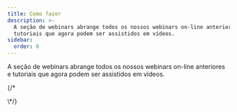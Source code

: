 ```yaml
---
title: Como fazer
description: >-
  A seção de webinars abrange todos os nossos webinars on-line anteriores e
  tutoriais que agora podem ser assistidos em vídeos.
sidebar:
  order: 0
---
```


A seção de webinars abrange todos os nossos webinars on-line anteriores e tutoriais que agora podem ser assistidos em vídeos.

<CloudinaryImage width="700" height="525" resize="scale" quality="best" alt="Em breve" src="academy/webinars" errorImage="noimage_opaque_nyrtl0.png" />


{/\*<LinkCard title="Descubra ótimas ofertas" description="The guide gives you some tips on how to search for things to sell on Wink." href="/guides/discover-great-deals/" />


<LinkCard title="O botão RESERVAR AGORA" description="This guide steps hotels through how to do the simplest integration with Wink with a 'Book Now' button." href="/guides/the-book-now-button/" />


<LinkCard title="Insight para leigos" description="This guides shows you how to use analytics effectively from the perspective of a supplier and an affiliate." href="/guides/insight-for-dummies/" />


<LinkCard title="Integração com TripPay" description="The guide gives you step-by-step instructions on how to do a full integration with TripPay as a travel company wishing to outsource the payment process." href="/guides/integrating-with-trip-pay/" />
\*/}

